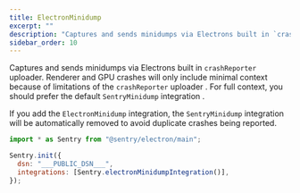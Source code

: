 ```yaml
---
title: ElectronMinidump
excerpt: ""
description: "Captures and sends minidumps via Electrons built in `crashReporter` uploader."
sidebar_order: 10
---
```


Captures and sends minidumps via Electrons built in `crashReporter` uploader. Renderer and GPU crashes will only include minimal context because of limitations of the `crashReporter` uploader . For full context, you should prefer the default `SentryMinidump` integration .

If you add the `ElectronMinidump` integration, the `SentryMinidump` integration will be automatically removed to avoid duplicate crashes being reported.


```javascript
import * as Sentry from "@sentry/electron/main";

Sentry.init({
  dsn: "___PUBLIC_DSN___",
  integrations: [Sentry.electronMinidumpIntegration()],
});
```
